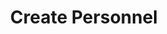 ---
title: 'Create Personnel'
openapi: 'POST /personnel/create/{company_slug}/'
'og:sitename': 'Hierarch.io - Help Center'
'og:title': 'Create Personnel | Hierarch.io Help Center'
'og:logo': '/logo/logo-text-dark.png'
'og:image': '/images/help-center-banner.png'
'twitter:title': 'Create Personnel | Hierarch.io Help Center'
'twitter:image': '/images/help-center-banner.png'
---